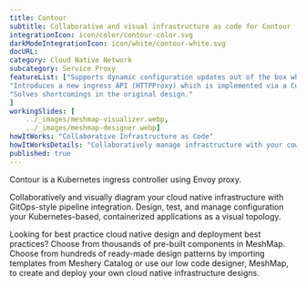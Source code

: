 ```yaml
---
title: Contour  
subtitle: Collaborative and visual infrastructure as code for Contour
integrationIcon: icon/color/contour-color.svg
darkModeIntegrationIcon: icon/white/contour-white.svg
docURL: 
category: Cloud Native Network
subcategory: Service Proxy
featureList: ["Supports dynamic configuration updates out of the box while maintaining a lightweight profile.",
"Introduces a new ingress API (HTTPProxy) which is implemented via a Custom Resource Definition (CRD).",
"Solves shortcomings in the original design."
]
workingSlides: [
    ../_images/meshmap-visualizer.webp,
    ../_images/meshmap-designer.webp]
howItWorks: "Collaborative Infrastructure as Code"
howItWorksDetails: "Collaboratively manage infrastructure with your coworkers synchronously sharing the same designs."
published: true
---
```

<p>
    Contour is a Kubernetes ingress controller using Envoy proxy.
</p>
<p>
    Collaboratively and visually diagram your cloud native infrastructure with GitOps-style pipeline integration. Design, test, and manage configuration your Kubernetes-based, containerized applications as a visual topology.
</p>
<p>
    Looking for best practice cloud native design and deployment best practices? Choose from thousands of pre-built components in MeshMap. Choose from hundreds of ready-made design patterns by importing templates from Meshery Catalog or use our low code designer, MeshMap, to create and deploy your own cloud native infrastructure designs.
</p>